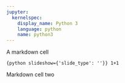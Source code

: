 ```yaml
---
jupyter:
  kernelspec:
    display_name: Python 3
    language: python
    name: python3
---
```


<!-- #region slideshow={"slide_type": "slide"} -->
A markdown cell
<!-- #endregion -->

```{python slideshow={'slide_type': ''}}
1+1
```

<!-- #region cell_style="center" slideshow={"slide_type": "fragment"} -->
Markdown cell two
<!-- #endregion -->
